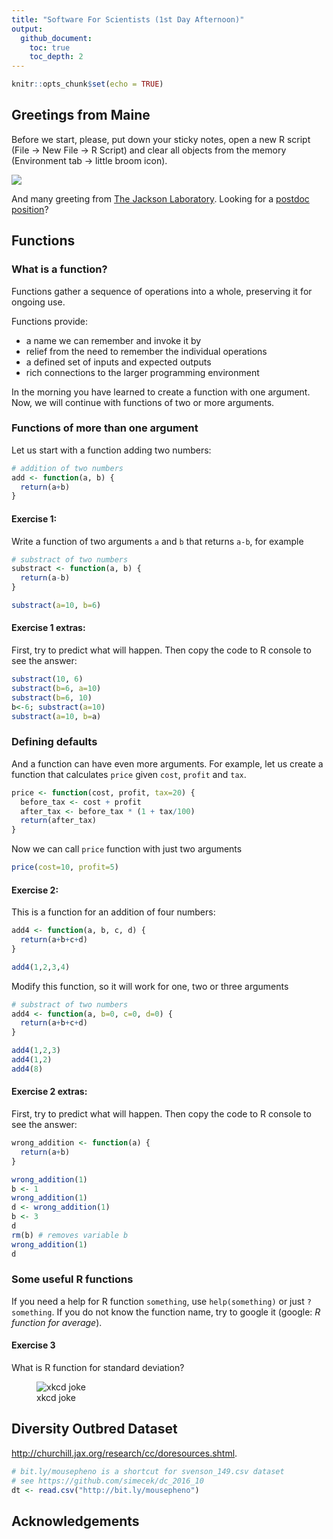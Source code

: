 ```yaml
---
title: "Software For Scientists (1st Day Afternoon)"
output: 
  github_document:
    toc: true
    toc_depth: 2
---
```


```r
knitr::opts_chunk$set(echo = TRUE)
```

## Greetings from Maine

Before we start, please, put down your sticky notes, open a new R script (File -> New File -> R Script) and clear all objects from the memory (Environment tab -> little broom icon). 

![](img/barharbor_dsc4068.jpg) 

And many greeting from [The Jackson Laboratory](https://www.jax.org/). Looking for a [postdoc position](https://www.jax.org/careers-and-training/career-opportunities/postdoc-positions)?

## Functions

### What is a function?

Functions gather a sequence of operations into a whole, preserving it for ongoing use. 

Functions provide:

* a name we can remember and invoke it by
* relief from the need to remember the individual operations
* a defined set of inputs and expected outputs
* rich connections to the larger programming environment

In the morning you have learned to create a function with one argument. Now, we will continue with functions of two or more arguments.

### Functions of more than one argument

Let us start with a function adding two numbers:

```r
# addition of two numbers
add <- function(a, b) {
  return(a+b)
}
```

#### Exercise 1: 
Write a function of two arguments `a` and `b` that returns `a-b`, for example

```r
# substract of two numbers
substract <- function(a, b) {
  return(a-b)
}
```

```r
substract(a=10, b=6)
```

#### Exercise 1 extras:

First, try to predict what will happen. Then copy the code to R console to see the answer:

```r
substract(10, 6)
substract(b=6, a=10)
substract(b=6, 10)
b<-6; substract(a=10)
substract(a=10, b=a)
```

### Defining defaults

And a function can have even more arguments. For example, let us create a function that
calculates `price` given `cost`, `profit` and `tax`.

```r
price <- function(cost, profit, tax=20) {
  before_tax <- cost + profit
  after_tax <- before_tax * (1 + tax/100)
  return(after_tax)
}
```

Now we can call `price` function with just two arguments 

```r
price(cost=10, profit=5)
```

#### Exercise 2: 

This is a function for an addition of four numbers:
```r
add4 <- function(a, b, c, d) {
  return(a+b+c+d)
}

add4(1,2,3,4)
```

Modify this function, so it will work for one, two or three arguments

```r
# substract of two numbers
add4 <- function(a, b=0, c=0, d=0) {
  return(a+b+c+d)
}
```

```r
add4(1,2,3)
add4(1,2)
add4(8)
```

#### Exercise 2 extras:

First, try to predict what will happen. Then copy the code to R console to see the answer:

```r
wrong_addition <- function(a) {
  return(a+b)
}

wrong_addition(1)
b <- 1
wrong_addition(1)
d <- wrong_addition(1)
b <- 3
d
rm(b) # removes variable b
wrong_addition(1)
d
```

### Some useful R functions

If you need a help for R function `something`, use `help(something)` or just `?something`. If you do not know the function name, try to google it (google: *R function for average*).

#### Exercise 3

What is R function for standard deviation?

![xkcd joke](https://imgs.xkcd.com/comics/tar.png)








## Diversity Outbred Dataset



 <http://churchill.jax.org/research/cc/doresources.shtml>.


```r
# bit.ly/mousepheno is a shortcut for svenson_149.csv dataset
# see https://github.com/simecek/dc_2016_10 
dt <- read.csv("http://bit.ly/mousepheno")
```

## Acknowledgements

